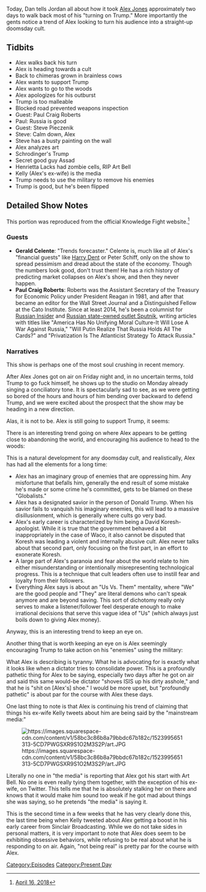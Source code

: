 {{DEFAULTSORT:
    #_EPISODE_0151:April 16, 2018
}}{{Episode
    | title           = April 16, 2018
    | caption         = Listen to this episode on [https://knowledgefight.libsyn.com/knowledge-fight-april-16-2018 Libsyn] [https://open.spotify.com/episode/5gk87UeSW4Y7vLoUCuZyng Spotify], Read the [[Transcript/151: April 16, 2018|Unofficial Transcript]]
    | episodeNumber   = 151
    | length          = 01:22:14
    | airDate         = April 17, 2018
    | coverageDate    = April 16, 2018
    | episodeType     = [[:Category:Present Day|Present Day]]
    | appearance      = [[Paul Craig Roberts]], [[Steve Pieczenik]], [[Bashar al-Assad]], [[Henrietta Lacks]], [[Art Bell]], [[Kelly Jones]]
    | previousEpisode = [[150: Alex Jones Attempts A Face Turn]]
    | nextEpisode     = [[152: April 18, 2018]]
}}

{{Stub}}

Today, Dan tells Jordan all about how it took [[Alex Jones]] approximately two days to walk back most of his "turning on Trump." More importantly the gents notice a trend of Alex looking to turn his audience into a straight-up doomsday cult.

==Tidbits==

*Alex walks back his turn
*Alex is heading towards a cult
*Back to chimeras grown in brainless cows
*Alex wants to support Trump
*Alex wants to go to the woods
*Alex apologizes for his outburst
*Trump is too malleable
*Blocked road prevented weapons inspection
*Guest: Paul Craig Roberts
*Paul: Russia is good
*Guest: Steve Pieczenik
*Steve: Calm down, Alex
*Steve has a busty painting on the wall
*Alex analyzes art
*Schrodinger's Trump
*Secret good guy Assad
*Henrietta Lacks had zombie cells, RIP Art Bell
*Kelly (Alex's ex-wife) is the media
*Trump needs to use the military to remove his enemies
*Trump is good, but he's been flipped

==Detailed Show Notes==

This portion was reproduced from the official Knowledge Fight website.<ref>[https://knowledgefight.com/the-past/2018/4/16/april-16-2018 April 16, 2018]</ref>

===Guests===

*'''Gerald Celente''': "Trends forecaster." Celente is, much like all of Alex's "financial guests" like [[Harry Dent]] or Peter Schiff, only on the show to spread pessimism and dread about the state of the economy. Though the numbers look good, don't trust them! He has a rich history of predicting market collapses on Alex's show, and then they never happen.
*'''Paul Craig Roberts''': Roberts was the Assistant Secretary of the Treasury for Economic Policy under President Reagan in 1981, and after that became an editor for the Wall Street Journal and a Distinguished Fellow at the Cato Institute. Since at least 2014, he's been a columnist for [https://russia-insider.com/en/paul_craig_roberts Russian Insider] and [https://sputniknews.com/authors/paul_craig_roberts/ Russian state-owned outlet Sputnik], writing articles with titles like "America Has No Unifying Moral Culture-It Will Lose A War Against Russia," "Will Putin Realize That Russia Holds All The Cards?" and "Privatization Is The Atlanticist Strategy To Attack Russia."

===Narratives===

This show is perhaps one of the most soul crushing in recent memory.

After Alex Jones got on air on Friday night and, in no uncertain terms, told Trump to go fuck himself, he shows up to the studio on Monday already singing a conciliatory tone. It is spectacularly sad to see, as we were getting so bored of the hours and hours of him bending over backward to defend Trump, and we were excited about the prospect that the show may be heading in a new direction.

Alas, it is not to be. Alex is still going to support Trump, it seems:

There is an interesting trend going on where Alex appears to be getting close to abandoning the world, and encouraging his audience to head to the woods:

This is a natural development for any doomsday cult, and realistically, Alex has had all the elements for a long time:

*Alex has an imaginary group of enemies that are oppressing him. Any misfortune that befalls him, generally the end result of some mistake he's made or some crime he's committed, gets to be blamed on these "Globalists."
*Alex has a designated savior in the person of Donald Trump. When his savior fails to vanquish his imaginary enemies, this will lead to a massive disillusionment, which is generally where cults go very bad.
*Alex's early career is characterized by him being a David Koresh-apologist. While it is true that the government behaved a bit inappropriately in the case of Waco, it also cannot be disputed that Koresh was leading a violent and internally abusive cult. Alex never talks about that second part, only focusing on the first part, in an effort to exonerate Koresh.
*A large part of Alex's paranoia and fear about the world relate to him either misunderstanding or intentionally misrepresenting technological progress. This is a technique that cult leaders often use to instill fear and loyalty from their followers.
*Everything Alex says is about an "Us Vs. Them" mentality, where "We" are the good people and "They" are literal demons who can't speak anymore and are beyond saving. This sort of dichotomy really only serves to make a listener/follower feel desperate enough to make irrational decisions that serve this vague idea of "Us" (which always just boils down to giving Alex money).

Anyway, this is an interesting trend to keep an eye on.

Another thing that is worth keeping an eye on is Alex seemingly encouraging Trump to take action on his "enemies" using the military:

What Alex is describing is tyranny. What he is advocating for is exactly what it looks like when a dictator tries to consolidate power. This is a profoundly pathetic thing for Alex to be saying, especially two days after he got on air and said this same would-be dictator "shoves ISIS up his dirty asshole," and that he is "shit on [Alex's] shoe." I would be more upset, but "profoundly pathetic" is about par for the course with Alex these days.

One last thing to note is that Alex is continuing his trend of claiming that things his ex-wife Kelly tweets about him are being said by the "mainstream media:"

[[File:https://images.squarespace-cdn.com/content/v1/58bc3c86b8a79bbdc67b182c/1523995651313-5CD7PWGSXR9S1O2M3S2P/art.JPG|thumb|none]]

Literally no one in "the media" is reporting that Alex got his start with Art Bell. No one is even really tying them together, with the exception of his ex-wife, on Twitter. This tells me that he is absolutely stalking her on there and knows that it would make him sound too weak if he got mad about things she was saying, so he pretends "the media" is saying it.

This is the second time in a few weeks that he has very clearly done this, the last time being when Kelly tweeted about Alex getting a boost in his early career from Sinclair Broadcasting. While we do not take sides in personal matters, it is very important to note that Alex does seem to be exhibiting obsessive behaviors, while refusing to be real about what he is responding to on air. Again, "not being real" is pretty par for the course with Alex.

[[Category:Episodes]]
[[Category:Present Day]]

